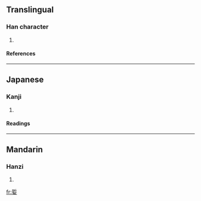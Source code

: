 ==Translingual==
===Han character===
{{Han char|rn=38|rad=女|as=07|sn=10|four=|canj=手中女 (QLV)}}
# {{defn|Han|sort=女07}}
====References====
{{Han ref|kx=0262.020|dkj=06289|dj=0528.230|hdz=21049.110|uh=5A0E|ud=23054}}
----
==Japanese==
===Kanji===
{{ja-kanji|grade=|rs=女07}}
# {{defn|Japanese}} 
====Readings====
{{ja-readings|on=[[けつ]] (ketsu), [[けち]] (kechi), [[きょう]] (kyō)|kun=[[ここちよい]] (kokochiyoi), [[よろこぶ]] (yorokobu)}}
----
==Mandarin==
===Hanzi===
{{cmn-hanzi|pin=[[xiào]] (xiao4)|wg=hsiao<sup>4</sup>}}
# {{defn|Mandarin}}

[[fr:娎]]